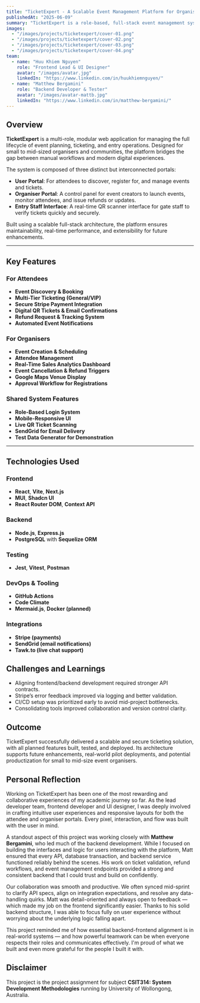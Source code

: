 ```yaml
---
title: "TicketExpert - A Scalable Event Management Platform for Organisers and Attendees"
publishedAt: "2025-06-09"
summary: "TicketExpert is a role-based, full-stack event management system that empowers organisers and attendees with secure digital ticketing, QR-based access, real-time analytics, and automated refund workflows—all within a modular and extensible architecture."
images:
  - "/images/projects/ticketexpert/cover-01.png"
  - "/images/projects/ticketexpert/cover-02.png"
  - "/images/projects/ticketexpert/cover-03.png"
  - "/images/projects/ticketexpert/cover-04.png"
team:
  - name: "Huu Khiem Nguyen"
    role: "Frontend Lead & UI Designer"
    avatar: "/images/avatar.jpg"
    linkedIn: "https://www.linkedin.com/in/huukhiemnguyen/"
  - name: "Matthew Bergamini"
    role: "Backend Developer & Tester"
    avatar: "/images/avatar-mattb.jpg"
    linkedIn: "https://www.linkedin.com/in/matthew-bergamini/"
---
```


## Overview

**TicketExpert** is a multi-role, modular web application for managing the full lifecycle of event planning, ticketing, and entry operations. Designed for small to mid-sized organisers and communities, the platform bridges the gap between manual workflows and modern digital experiences.

The system is composed of three distinct but interconnected portals:
- **User Portal**: For attendees to discover, register for, and manage events and tickets.
- **Organiser Portal**: A control panel for event creators to launch events, monitor attendees, and issue refunds or updates.
- **Entry Staff Interface**: A real-time QR scanner interface for gate staff to verify tickets quickly and securely.

Built using a scalable full-stack architecture, the platform ensures maintainability, real-time performance, and extensibility for future enhancements.


---

## Key Features

### For Attendees
- **Event Discovery & Booking**
- **Multi-Tier Ticketing (General/VIP)**
- **Secure Stripe Payment Integration**
- **Digital QR Tickets & Email Confirmations**
- **Refund Request & Tracking System**
- **Automated Event Notifications**

### For Organisers
- **Event Creation & Scheduling**
- **Attendee Management**
- **Real-Time Sales Analytics Dashboard**
- **Event Cancellation & Refund Triggers**
- **Google Maps Venue Display**
- **Approval Workflow for Registrations**

### Shared System Features
- **Role-Based Login System**
- **Mobile-Responsive UI**
- **Live QR Ticket Scanning**
- **SendGrid for Email Delivery**
- **Test Data Generator for Demonstration**

---

## Technologies Used

### Frontend
- **React**, **Vite**, **Next.js**
- **MUI**, **Shadcn UI**
- **React Router DOM**, **Context API**

### Backend
- **Node.js**, **Express.js**
- **PostgreSQL** with **Sequelize ORM**

### Testing
- **Jest**, **Vitest**, **Postman**

### DevOps & Tooling
- **GitHub Actions**
- **Code Climate**
- **Mermaid.js**, **Docker (planned)**

### Integrations
- **Stripe (payments)**
- **SendGrid (email notifications)**
- **Tawk.to (live chat support)**

## Challenges and Learnings

- Aligning frontend/backend development required stronger API contracts.
- Stripe’s error feedback improved via logging and better validation.
- CI/CD setup was prioritized early to avoid mid-project bottlenecks.
- Consolidating tools improved collaboration and version control clarity.


## Outcome

TicketExpert successfully delivered a scalable and secure ticketing solution, with all planned features built, tested, and deployed. Its architecture supports future enhancements, real-world pilot deployments, and potential productization for small to mid-size event organisers.


## Personal Reflection

Working on TicketExpert has been one of the most rewarding and collaborative experiences of my academic journey so far. As the lead developer team, frontend developer and UI designer, I was deeply involved in crafting intuitive user experiences and responsive layouts for both the attendee and organiser portals. Every pixel, interaction, and flow was built with the user in mind.

A standout aspect of this project was working closely with **Matthew Bergamini**, who led much of the backend development. While I focused on building the interfaces and logic for users interacting with the platform, Matt ensured that every API, database transaction, and backend service functioned reliably behind the scenes. His work on ticket validation, refund workflows, and event management endpoints provided a strong and consistent backend that I could trust and build on confidently.

Our collaboration was smooth and productive. We often synced mid-sprint to clarify API specs, align on integration expectations, and resolve any data-handling quirks. Matt was detail-oriented and always open to feedback — which made my job on the frontend significantly easier. Thanks to his solid backend structure, I was able to focus fully on user experience without worrying about the underlying logic falling apart.

This project reminded me of how essential backend-frontend alignment is in real-world systems — and how powerful teamwork can be when everyone respects their roles and communicates effectively. I'm proud of what we built and even more grateful for the people I built it with.


## Disclaimer

This project is the project assignment for subject **CSIT314: System Development Methodologies** running by University of Wollongong, Australia.
